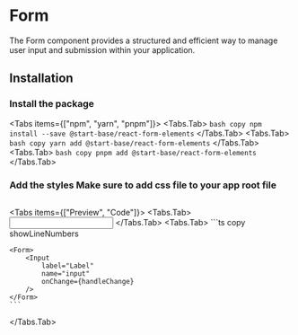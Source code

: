 
# Form

The Form component provides a structured and efficient way to manage user input and submission within your application.

<ApiReferenceButton path="form-form--docs" />

## Installation

<Steps>

### Install the package

<Tabs items={["npm", "yarn", "pnpm"]}>
  <Tabs.Tab>
    ``` bash copy npm install --save @start-base/react-form-elements ```
  </Tabs.Tab>
  <Tabs.Tab>
    ``` bash copy yarn add @start-base/react-form-elements ```
  </Tabs.Tab>
  <Tabs.Tab>
    ``` bash copy pnpm add @start-base/react-form-elements ```
  </Tabs.Tab>
</Tabs>
### Add the styles Make sure to add css file to your app root file

```tsx copy
```

</Steps>

<Tabs items={["Preview", "Code"]}>
  <Tabs.Tab>
  <Preview height="200px">
    <FormOnChange>
    <Input
        label="Label"
        name="input"
    />
  </FormOnChange>
  </Preview>
  </Tabs.Tab>
  <Tabs.Tab>
    ```ts copy showLineNumbers

    <Form>
        <Input
            label="Label"
            name="input"
            onChange={handleChange}
        />
    </Form>
    ```

  </Tabs.Tab>
</Tabs>
